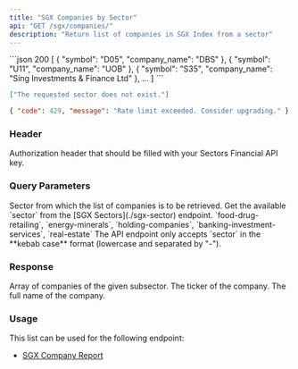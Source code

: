 ```yaml
---
title: "SGX Companies by Sector"
api: "GET /sgx/companies/"
description: "Return list of companies in SGX Index from a sector"
---
```


<ResponseExample>
```json 200
[
  {
    "symbol": "D05",
    "company_name": "DBS"
  },
  {
    "symbol": "U11",
    "company_name": "UOB"
  },
  {
    "symbol": "S35",
    "company_name": "Sing Investments & Finance Ltd"
  },
  ...
]
```

```json 400
["The requested sector does not exist."]
```

```json 429
{ "code": 429, "message": "Rate limit exceeded. Consider upgrading." }
```

</ResponseExample>

### Header

<ParamField header="Authorization" type="string" required>
  Authorization header that should be filled with your Sectors Financial API
  key.
</ParamField>

### Query Parameters

<ParamField query="sector" type="string" required>
  Sector from which the list of companies is to be retrieved.
  <AccordionGroup>
    <Accordion title="Get the available sector">
      Get the available `sector` from the [SGX Sectors](./sgx-sector) endpoint.
    </Accordion>
    <Accordion title="Examples of the sector">
      `food-drug-retailing`, `energy-minerals`, `holding-companies`,
      `banking-investment-services`, `real-estate`
    </Accordion>
    <Accordion title="Format">
      The API endpoint only accepts `sector` in the **kebab case** format
      (lowercase and separated by "-").
    </Accordion>
  </AccordionGroup>
</ParamField>

### Response

<ResponseField name="payload" type="Company[]">
  Array of companies of the given subsector.
  <Expandable title="properties">
    <ResponseField name="Company.symbol" type="string">
      The ticker of the company.
    </ResponseField>
    <ResponseField name="Company.company_name" type="string">
      The full name of the company.
    </ResponseField>
  </Expandable>
</ResponseField>

### Usage

This list can be used for the following endpoint:

- [SGX Company Report](./sgx-company-report)
